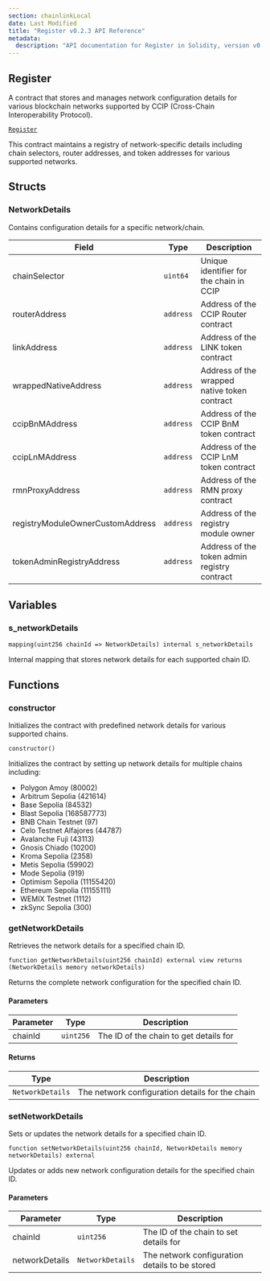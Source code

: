 ```yaml
---
section: chainlinkLocal
date: Last Modified
title: "Register v0.2.3 API Reference"
metadata:
  description: "API documentation for Register in Solidity, version v0.2.3."
---
```



<Common callout="importPackage023" />

## Register

A contract that stores and manages network configuration details for various blockchain networks supported by CCIP (Cross-Chain Interoperability Protocol).

[`Register`](https://github.com/smartcontractkit/chainlink-local/blob/7d8b2f888e1f10c8841ccd9e0f4af0f5baf11dab/src/ccip/Register.sol)

<Aside>
  This contract maintains a registry of network-specific details including chain selectors, router addresses, and token
  addresses for various supported networks.
</Aside>

## Structs

### NetworkDetails

Contains configuration details for a specific network/chain.

| Field                            | Type      | Description                                  |
| -------------------------------- | --------- | -------------------------------------------- |
| chainSelector                    | `uint64`  | Unique identifier for the chain in CCIP      |
| routerAddress                    | `address` | Address of the CCIP Router contract          |
| linkAddress                      | `address` | Address of the LINK token contract           |
| wrappedNativeAddress             | `address` | Address of the wrapped native token contract |
| ccipBnMAddress                   | `address` | Address of the CCIP BnM token contract       |
| ccipLnMAddress                   | `address` | Address of the CCIP LnM token contract       |
| rmnProxyAddress                  | `address` | Address of the RMN proxy contract            |
| registryModuleOwnerCustomAddress | `address` | Address of the registry module owner         |
| tokenAdminRegistryAddress        | `address` | Address of the token admin registry contract |

## Variables

### s_networkDetails

```solidity
mapping(uint256 chainId => NetworkDetails) internal s_networkDetails
```

<Aside>Internal mapping that stores network details for each supported chain ID.</Aside>

## Functions

### constructor

Initializes the contract with predefined network details for various supported chains.

```solidity
constructor()
```

<Aside>

Initializes the contract by setting up network details for multiple chains including:

- Polygon Amoy (80002)
- Arbitrum Sepolia (421614)
- Base Sepolia (84532)
- Blast Sepolia (168587773)
- BNB Chain Testnet (97)
- Celo Testnet Alfajores (44787)
- Avalanche Fuji (43113)
- Gnosis Chiado (10200)
- Kroma Sepolia (2358)
- Metis Sepolia (59902)
- Mode Sepolia (919)
- Optimism Sepolia (11155420)
- Ethereum Sepolia (11155111)
- WEMIX Testnet (1112)
- zkSync Sepolia (300)

</Aside>

### getNetworkDetails

Retrieves the network details for a specified chain ID.

```solidity
function getNetworkDetails(uint256 chainId) external view returns (NetworkDetails memory networkDetails)
```

<Aside>Returns the complete network configuration for the specified chain ID.</Aside>

#### Parameters

| Parameter | Type      | Description                            |
| --------- | --------- | -------------------------------------- |
| chainId   | `uint256` | The ID of the chain to get details for |

#### Returns

| Type             | Description                                     |
| ---------------- | ----------------------------------------------- |
| `NetworkDetails` | The network configuration details for the chain |

### setNetworkDetails

Sets or updates the network details for a specified chain ID.

```solidity
function setNetworkDetails(uint256 chainId, NetworkDetails memory networkDetails) external
```

<Aside>Updates or adds new network configuration details for the specified chain ID.</Aside>

#### Parameters

| Parameter      | Type             | Description                                    |
| -------------- | ---------------- | ---------------------------------------------- |
| chainId        | `uint256`        | The ID of the chain to set details for         |
| networkDetails | `NetworkDetails` | The network configuration details to be stored |
